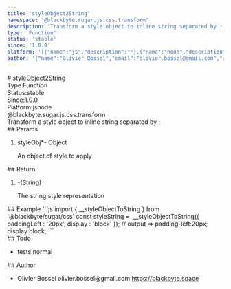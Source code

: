 ```yaml
---
title: 'styleObject2String'
namespace: '@blackbyte.sugar.js.css.transform'
description: 'Transform a style object to inline string separated by ;'
type: 'Function'
status: 'stable'
since: '1.0.0'
platform: '[{"name":"js","description":""},{"name":"node","description":""}]'
author: '{"name":"Olivier Bossel","email":"olivier.bossel@gmail.com","url":"https://blackbyte.space"}'
---
```


<div class="docmap-mdx">
# styleObject2String
<div class="_metas">
<div class="_type"><span class="_type-label">Type:</span><span class="_type-value">Function</span></div>
<div class="_status"><span class="_status-label">Status:</span><span class="_status-value -stable">stable</span></div>
<div class="_since"><span class="_since-label">Since:</span><span class="_since-value">1.0.0</span></div>
<div class="_platform"><span class="_platform-label">Platform:</span><span class="_platform-value -js">js</span><span class="_platform-value -node">node</span></div>
</div>
<div class="_namespace">@blackbyte.sugar.js.css.transform</div>
<div class="_description typo-lead typo-format">
Transform a style object to inline string separated by ;
</div>
<div class="_params">
## Params
<ol class="_list">
<li class="_item">
<span class="_name">styleObj<span class="_required">*</span></span><span class="_default">-</span> <span class="_type">Object</span>
<p class="_description">An object of style to apply</p>
</li>
</ol>
</div>
<div class="_return">
## Return
<ol class="_list">
<li class="_item">
<span class="_default">-</span><span class="_type">&lpar;String&rpar;</span>
<p class="_description">The string style representation</p>
</li>
</ol>
</div>
<div class="_examples">
## Example
```js
import { __styleObjectToString } from '@blackbyte/sugar/css'
const styleString =  __styleObjectToString({
		paddingLeft : '20px',
		display : 'block'
});
// output => padding-left:20px; display:block;
```
</div>
<div class="_todo">
## Todo
<ul class="_list">
<li class="_item">
<span class="_description">tests</span>
<span class="_priority -normal">normal</span>
</li>
</ul>
</div>
<div class="_author">
## Author
<ul class="_list">
<li class="_item">
<span class="_name">Olivier Bossel</span>
<span class="_email">olivier.bossel@gmail.com</span>
<a href="https://blackbyte.space" target="_blank" class="_url">https://blackbyte.space</a>
</li>
</ul>
</div>
</div>
